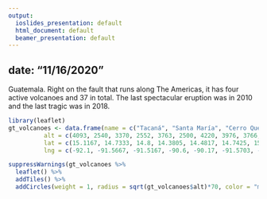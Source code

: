 ```yaml
---
output:
  ioslides_presentation: default
  html_document: default
  beamer_presentation: default
---
```

## date: "11/16/2020"

Guatemala.  Right on the fault that runs along The Americas, it has four active volcanoes and 37 in total.  The last spectacular eruption was in 2010 and the last tragic was in 2018.

```r
library(leaflet)
gt_volcanoes <- data.frame(name = c("Tacaná", "Santa María", "Cerro Quemado", "Pacaya", "Fuego", "Santiaguito", "Tajumulco", "Acatenango", "Agua", "Atitlán", "Alzatate", "Amayo", "Cerro Redondo", "Cruz Quemada", "Culma", "Cuxliquel", "Chicabal", "Chingo", "Ipala", "Ixtepeque", "Jumay", "Jumaytepeque", "Las Vìboras", "Monterrico", "Moyuta", "Pakisis", "Quetzaltepeque", "San Antonio", "San Pedro", "Pecul", "Siete Orejas", "Suchitán", "Tahual", "Tecuanburro", "Tobon", "Tolimán", "Zunil"),
          alt = c(4093, 2540, 3370, 2552, 3763, 2500, 4220, 3976, 3766, 3537, 2050, 1544, 1267, 1620, 1027, 3004, 2900, 1775, 1650, 1292, 2176, 1815, 1070, 1285, 1662, 2830, 1904, 2514, 3020, 3505, 3370, 2042, 1716, 1962, 2087, 3158, 3542),
          lat = c(15.1167, 14.7333, 14.8, 14.3805, 14.4817, 14.7425, 15.0425, 14.5, 14.465, 14.5825, 14.4833, 14.3056, 14.3819, 14.1711, 14.2972, 15.8888, 14.7833, 14.5525, 14.5533, 14.4264, 14.6942, 14.3394, 14.2119, 14.55, 14.03, 14.6327, 14.6333, 14.7167, 14.65, 14.7167, 14.8, 14.192, 14.4333, 14.1539, 14.8, 14.6167, 14.7333),
          lng = c(-92.1, -91.5667, -91.5167, -90.6, -90.17, -91.5703, -91.9, -90.8833, -90.7431, -91.1864, -91.0375, -89.9958, -90.4306, -90.2778, -89.8778, -91.3983, -91.6667, -89.6378, -89.6442, -89.6842, -89.9936, -90.2589, -89.7267, -89.75, -90.1, -91.3044, -89.4433, -90.25, -91.2667, -91.4833, -91.5833, -90.4245, -89.9, -90.4025, -89.9167, -91.1833, -91.45))

suppressWarnings(gt_volcanoes %>% 
  leaflet() %>% 
  addTiles() %>% 
  addCircles(weight = 1, radius = sqrt(gt_volcanoes$alt)*70, color = "magenta" ), classes = "warning")
```

